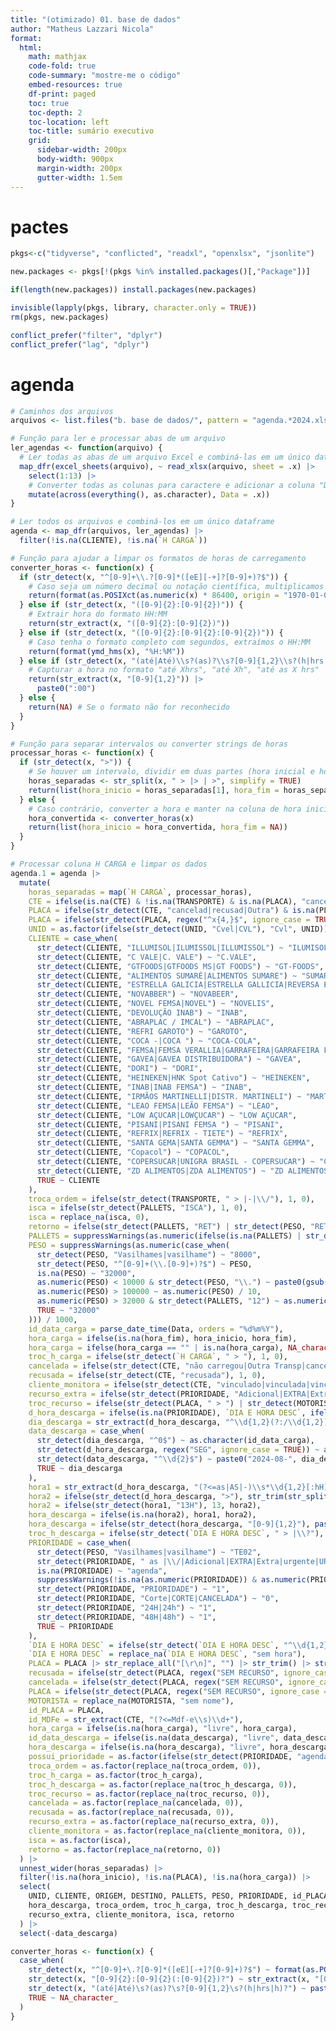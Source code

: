 ---
title: "(otimizado) 01. base de dados"
author: "Matheus Lazzari Nicola"
format: 
  html:
    math: mathjax
    code-fold: true
    code-summary: "mostre-me o código"
    embed-resources: true
    df-print: paged 
    toc: true
    toc-depth: 2
    toc-location: left
    toc-title: sumário executivo
    grid:
      sidebar-width: 200px
      body-width: 900px  
      margin-width: 200px
      gutter-width: 1.5em
---

<style>
  p {
    text-align: justify;
  }
</style>

# pactes

```{r}

pkgs<-c("tidyverse", "conflicted", "readxl", "openxlsx", "jsonlite")

new.packages <- pkgs[!(pkgs %in% installed.packages()[,"Package"])]

if(length(new.packages)) install.packages(new.packages)

invisible(lapply(pkgs, library, character.only = TRUE))
rm(pkgs, new.packages)

conflict_prefer("filter", "dplyr")
conflict_prefer("lag", "dplyr")

```

# agenda

```{r}
# Caminhos dos arquivos
arquivos <- list.files("b. base de dados/", pattern = "agenda.*2024.xlsx", full.names = TRUE)

# Função para ler e processar abas de um arquivo
ler_agendas <- function(arquivo) {
  # Ler todas as abas de um arquivo Excel e combiná-las em um único dataframe
  map_dfr(excel_sheets(arquivo), ~ read_xlsx(arquivo, sheet = .x) |>
    select(1:13) |>  
    # Converter todas as colunas para caractere e adicionar a coluna "Data" com o nome da aba
    mutate(across(everything(), as.character), Data = .x))  
}

# Ler todos os arquivos e combiná-los em um único dataframe
agenda <- map_dfr(arquivos, ler_agendas) |>
  filter(!is.na(CLIENTE), !is.na(`H CARGA`))

# Função para ajudar a limpar os formatos de horas de carregamento
converter_horas <- function(x) {
  if (str_detect(x, "^[0-9]+\\.?[0-9]*([eE][-+]?[0-9]+)?$")) {
    # Caso seja um número decimal ou notação científica, multiplicamos por 24 e convertemos para formato HH:MM
    return(format(as.POSIXct(as.numeric(x) * 86400, origin = "1970-01-01", tz = "UTC"), "%H:%M"))
  } else if (str_detect(x, "([0-9]{2}:[0-9]{2})")) {
    # Extrair hora do formato HH:MM
    return(str_extract(x, "([0-9]{2}:[0-9]{2})"))
  } else if (str_detect(x, "([0-9]{2}:[0-9]{2}:[0-9]{2})")) {
    # Caso tenha o formato completo com segundos, extraímos o HH:MM
    return(format(ymd_hms(x), "%H:%M"))
  } else if (str_detect(x, "(até|Até)\\s?(as)?\\s?[0-9]{1,2}\\s?(h|hrs|h)?")) {
    # Capturar a hora no formato "até Xhrs", "até Xh", "até as X hrs"
    return(str_extract(x, "[0-9]{1,2}")) |>
      paste0(":00")
  } else {
    return(NA) # Se o formato não for reconhecido
  }
}

# Função para separar intervalos ou converter strings de horas
processar_horas <- function(x) {
  if (str_detect(x, ">")) {
    # Se houver um intervalo, dividir em duas partes (hora inicial e hora final)
    horas_separadas <- str_split(x, " > |> | >", simplify = TRUE)
    return(list(hora_inicio = horas_separadas[1], hora_fim = horas_separadas[2]))
  } else {
    # Caso contrário, converter a hora e manter na coluna de hora inicial
    hora_convertida <- converter_horas(x)
    return(list(hora_inicio = hora_convertida, hora_fim = NA))
  }
}

# Processar coluna H CARGA e limpar os dados
agenda.1 = agenda |> 
  mutate(
    horas_separadas = map(`H CARGA`, processar_horas),
    CTE = ifelse(is.na(CTE) & !is.na(TRANSPORTE) & is.na(PLACA), "cancelada", CTE),
    PLACA = ifelse(str_detect(CTE, "cancelad|recusad|Outra") & is.na(PLACA), "XXX", PLACA),
    PLACA = ifelse(str_detect(PLACA, regex("^x{4,}$", ignore_case = TRUE)), "XXX", PLACA),
    UNID = as.factor(ifelse(str_detect(UNID, "Cvel|CVL"), "Cvl", UNID)),
    CLIENTE = case_when(
      str_detect(CLIENTE, "ILLUMISOL|ILUMISSOL|ILLUMISSOL") ~ "ILUMISOL",
      str_detect(CLIENTE, "C VALE|C. VALE") ~ "C.VALE",
      str_detect(CLIENTE, "GTFOODS|GTFOODS MS|GT FOODS") ~ "GT-FOODS",
      str_detect(CLIENTE, "ALIMENTOS SUMARÉ|ALIMENTOS SUMARE") ~ "SUMARE",
      str_detect(CLIENTE, "ESTRELLA GALICIA|ESTRELLA GALLICIA|REVERSA ESTRELLA GALLICIA|ESTRELLA GACILLIA|ESTRELLA GARICIA") ~ "ESTRELLA GALICIA",
      str_detect(CLIENTE, "NOVABBER") ~ "NOVABEER",
      str_detect(CLIENTE, "NOVEL FEMSA|NOVEL") ~ "NOVELIS",
      str_detect(CLIENTE, "DEVOLUÇÃO INAB") ~ "INAB",
      str_detect(CLIENTE, "ABRAPLAC / IMCAL") ~ "ABRAPLAC",
      str_detect(CLIENTE, "REFRI GAROTO") ~ "GAROTO",
      str_detect(CLIENTE, "COCA -|COCA ") ~ "COCA-COLA",
      str_detect(CLIENTE, "FEMSA|FEMSA VERALLIA|GARRAFEIRA|GARRAFEIRA FEMSA|VASILHAMES FEMSA") ~ "FEMSA",
      str_detect(CLIENTE, "GAVEA|GAVEA DISTRIBUIDORA") ~ "GAVEA",
      str_detect(CLIENTE, "DORI") ~ "DORI",
      str_detect(CLIENTE, "HEINEKEN|HNK Spot Cativo") ~ "HEINEKEN",
      str_detect(CLIENTE, "INAB|INAB FEMSA") ~ "INAB",
      str_detect(CLIENTE, "IRMÃOS MARTINELLI|DISTR. MARTINELI") ~ "MARTINELLI",
      str_detect(CLIENTE, "LEAO FEMSA|LEÃO FEMSA") ~ "LEAO",
      str_detect(CLIENTE, "LOW AÇUCAR|LOWÇUCAR") ~ "LOW AÇUCAR",
      str_detect(CLIENTE, "PISANI|PISANI FEMSA ") ~ "PISANI",
      str_detect(CLIENTE, "REFRIX|REFRIX - TIETE") ~ "REFRIX",
      str_detect(CLIENTE, "SANTA GEMA|SANTA GEMMA") ~ "SANTA GEMMA",
      str_detect(CLIENTE, "Copacol") ~ "COPACOL",
      str_detect(CLIENTE, "COPERSUCAR|UNIGRA BRASIL - COPERSUCAR") ~ "COPERSUCAR",
      str_detect(CLIENTE, "ZD ALIMENTOS|ZDA ALIMENTOS") ~ "ZD ALIMENTOS",
      TRUE ~ CLIENTE
    ),
    troca_ordem = ifelse(str_detect(TRANSPORTE, " > |-|\\/"), 1, 0),
    isca = ifelse(str_detect(PALLETS, "ISCA"), 1, 0),
    isca = replace_na(isca, 0),
    retorno = ifelse(str_detect(PALLETS, "RET") | str_detect(PESO, "RET") | str_detect(PRIORIDADE, "RET"), 1, 0),
    PALLETS = suppressWarnings(as.numeric(ifelse(is.na(PALLETS) | str_detect(PALLETS, "ISCA|RET"), 28, PALLETS))),
    PESO = suppressWarnings(as.numeric(case_when(
      str_detect(PESO, "Vasilhames|vasilhame") ~ "8000",
      str_detect(PESO, "^[0-9]+(\\.[0-9]+)?$") ~ PESO,
      is.na(PESO) ~ "32000",
      as.numeric(PESO) < 10000 & str_detect(PESO, "\\.") ~ paste0(gsub("\\.", "", PESO), ".000"),
      as.numeric(PESO) > 100000 ~ as.numeric(PESO) / 10,
      as.numeric(PESO) > 32000 & str_detect(PALLETS, "12") ~ as.numeric(PESO) / 10,
      TRUE ~ "32000"
    ))) / 1000,
    id_data_carga = parse_date_time(Data, orders = "%d%m%Y"),
    hora_carga = ifelse(is.na(hora_fim), hora_inicio, hora_fim),
    hora_carga = ifelse(hora_carga == "" | is.na(hora_carga), NA_character_, ifelse(grepl(":", hora_carga), hora_carga, paste0(hora_carga, ":00"))),
    troc_h_carga = ifelse(str_detect(`H CARGA`, " > "), 1, 0),
    cancelada = ifelse(str_detect(CTE, "não carregou|Outra Transp|cancelada|NÃO CARREGOU|N CARREGOU / NF FATURADA ERRADA|cancela pelo cliente|cancelado|NAO CARREGOU|cacnelada"), 1, 0),
    recusada = ifelse(str_detect(CTE, "recusada"), 1, 0),
    cliente_monitora = ifelse(str_detect(CTE, "vinculado|vinculada|vinc"), 1, 0),
    recurso_extra = ifelse(str_detect(PRIORIDADE, "Adicional|EXTRA|Extra|urgente|URGENTE|adicional"), 1, 0),
    troc_recurso = ifelse(str_detect(PLACA, " > ") | str_detect(MOTORISTA, " > |>"), 1, 0),
    d_hora_descarga = ifelse(is.na(PRIORIDADE), `DIA E HORA DESC`, ifelse(str_detect(PRIORIDADE, " as "), PRIORIDADE, `DIA E HORA DESC`)),
    dia_descarga = str_extract(d_hora_descarga, "^\\d{1,2}(?:/\\d{1,2})?"),
    data_descarga = case_when(
      str_detect(dia_descarga, "^0$") ~ as.character(id_data_carga),
      str_detect(d_hora_descarga, regex("SEG", ignore_case = TRUE)) ~ as.character(id_data_carga + days((2 - wday(id_data_carga, week_start = 1)) %% 7)),
      str_detect(data_descarga, "^\\d{2}$") ~ paste0("2024-08-", dia_descarga),
      TRUE ~ dia_descarga
    ),
    hora1 = str_extract(d_hora_descarga, "(?<=as|AS|-)\\s*\\d{1,2}[:hH]?\\d{0,2}"),
    hora2 = ifelse(str_detect(d_hora_descarga, ">"), str_trim(str_split_fixed(d_hora_descarga, ">", 2)[, 2]), NA),
    hora2 = ifelse(str_detect(hora1, "13H"), 13, hora2),
    hora_descarga = ifelse(is.na(hora2), hora1, hora2),
    hora_descarga = ifelse(str_detect(hora_descarga, "[0-9]{1,2}"), paste0(hora_descarga, ":00"), hora_descarga),
    troc_h_descarga = ifelse(str_detect(`DIA E HORA DESC`, " > |\\?"), 1, 0),
    PRIORIDADE = case_when(
      str_detect(PESO, "Vasilhames|vasilhame") ~ "TE02",
      str_detect(PRIORIDADE, " as |\\/|Adicional|EXTRA|Extra|urgente|URGENTE|adicional|\\?|SAI|ok|NA|avisado|spot|KA|OK|Sim|fixo|DESC|desc|ded|DED|Ded|RET|Agendado|emitir|Plano|vanderleia|Vanderleia|Spot|CROSS|0.375") ~ "agenda",
      is.na(PRIORIDADE) ~ "agenda",
      suppressWarnings(!is.na(as.numeric(PRIORIDADE)) & as.numeric(PRIORIDADE) > 10) ~ "agenda",
      str_detect(PRIORIDADE, "PRIORIDADE") ~ "1",
      str_detect(PRIORIDADE, "Corte|CORTE|CANCELADA") ~ "0",
      str_detect(PRIORIDADE, "24H|24h") ~ "1",
      str_detect(PRIORIDADE, "48H|48h") ~ "1",
      TRUE ~ PRIORIDADE
    ),
    `DIA E HORA DESC` = ifelse(str_detect(`DIA E HORA DESC`, "^\\d{1,2} as \\d{1,2}( > \\d{1,2})?$"), `DIA E HORA DESC`, "sem hora"),
    `DIA E HORA DESC` = replace_na(`DIA E HORA DESC`, "sem hora"),
    PLACA = PLACA |> str_replace_all("[\r\n]", "") |> str_trim() |> str_replace(".*>\\s*", "") |> str_replace("\\s*-\\s*\\d+$", ""),
    recusada = ifelse(str_detect(PLACA, regex("SEM RECURSO", ignore_case = TRUE)), 1, recusada),
    cancelada = ifelse(str_detect(PLACA, regex("SEM RECURSO", ignore_case = TRUE)), 0, cancelada),
    PLACA = ifelse(str_detect(PLACA, regex("SEM RECURSO", ignore_case = TRUE)), "XXX", PLACA),
    MOTORISTA = replace_na(MOTORISTA, "sem nome"),
    id_PLACA = PLACA,
    id_MDFe = str_extract(CTE, "(?<=Mdf-e\\s)\\d+"),
    hora_carga = ifelse(is.na(hora_carga), "livre", hora_carga),
    id_data_descarga = ifelse(is.na(data_descarga), "livre", data_descarga),
    hora_descarga = ifelse(is.na(hora_descarga), "livre", hora_descarga),
    possui_prioridade = as.factor(ifelse(str_detect(PRIORIDADE, "agenda|0|TE01|TE02"), 0, 1)),
    troca_ordem = as.factor(replace_na(troca_ordem, 0)),
    troc_h_carga = as.factor(troc_h_carga),
    troc_h_descarga = as.factor(replace_na(troc_h_descarga, 0)),
    troc_recurso = as.factor(replace_na(troc_recurso, 0)),
    cancelada = as.factor(replace_na(cancelada, 0)),
    recusada = as.factor(replace_na(recusada, 0)),
    recurso_extra = as.factor(replace_na(recurso_extra, 0)),
    cliente_monitora = as.factor(replace_na(cliente_monitora, 0)),
    isca = as.factor(isca),
    retorno = as.factor(replace_na(retorno, 0))
  ) |>
  unnest_wider(horas_separadas) |>
  filter(!is.na(hora_inicio), !is.na(PLACA), !is.na(hora_carga)) |>
  select(
    UNID, CLIENTE, ORIGEM, DESTINO, PALLETS, PESO, PRIORIDADE, id_PLACA, id_data_carga, id_MDFe, hora_carga,
    hora_descarga, troca_ordem, troc_h_carga, troc_h_descarga, troc_recurso, cancelada, recusada,
    recurso_extra, cliente_monitora, isca, retorno
  ) |>
  select(-data_descarga)

```

```{r}
converter_horas <- function(x) {
  case_when(
    str_detect(x, "^[0-9]+\.?[0-9]*([eE][-+]?[0-9]+)?$") ~ format(as.POSIXct(as.numeric(x) * 86400, origin = "1970-01-01", tz = "UTC"), "%H:%M"),
    str_detect(x, "[0-9]{2}:[0-9]{2}(:[0-9]{2})?") ~ str_extract(x, "[0-9]{2}:[0-9]{2}"),
    str_detect(x, "(até|Até)\s?(as)?\s?[0-9]{1,2}\s?(h|hrs|h)?") ~ paste0(str_extract(x, "[0-9]{1,2}"), ":00"),
    TRUE ~ NA_character_
  )
}
```

